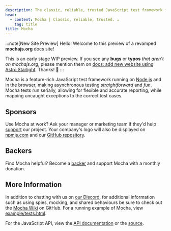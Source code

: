 ```yaml
---
description: The classic, reliable, trusted JavaScript test framework for Node.js & the Browser. ☕
head:
  - content: Mocha | Classic, reliable, trusted. ☕
    tag: title
title: Mocha
---
```




:::note[New Site Preview]
Hello!
Welcome to this preview of a revamped **mochajs.org** docs site!

This is an early stage WIP preview.
If you see any **bugs** or **typos** _that aren't on mochajs.org_, please mention them on [docs: add new website using Astro Starlight](https://github.com/mochajs/mocha/pull/5246).
Thanks!
🤎
:::

<Badges />

Mocha is a feature-rich JavaScript test framework running on [Node.js](https://nodejs.org) and in the browser, making asynchronous testing _straightforward_ and _fun_.
Mocha tests run serially, allowing for flexible and accurate reporting, while mapping uncaught exceptions to the correct test cases.

## Sponsors

Use Mocha at work?
Ask your manager or marketing team if they'd help [support](https://opencollective.com/mochajs#support) our project.
Your company's logo will also be displayed on [npmjs.com](http://npmjs.com/package/mocha) and our [GitHub repository](https://github.com/mochajs/mocha#sponsors).

<Supporters size="medium" data={supporters.sponsors} />

## Backers

Find Mocha helpful?
Become a [backer](https://opencollective.com/mochajs#support) and support Mocha with a monthly donation.

<Supporters size="small" data={supporters.backers} />

## More Information

In addition to chatting with us on [our Discord](https://discord.gg/KeDn2uXhER), for additional information such as using
spies, mocking, and shared behaviours be sure to check out the [Mocha Wiki](https://github.com/mochajs/mocha/wiki) on GitHub.
For a running example of Mocha, view [example/tests.html](/example/tests.html).

For the JavaScript API, view the [API documentation](/api) or the [source](https://github.com/mochajs/mocha/blob/main/lib/mocha.js).
